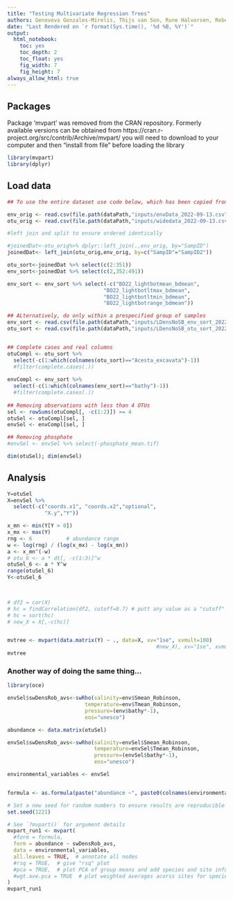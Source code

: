 ```yaml
---
title: "Testing Multivariate Regression Trees"
authors: Genoveva Gonzales-Mirelis, Thijs van Son, Rune Halvorsen, Rebecca Ross, Margaret Dolan
date: "Last Rendered on `r format(Sys.time(), '%d %B, %Y')`"
output: 
  html_notebook: 
    toc: yes
    toc_depth: 2
    toc_float: yes
    fig_width: 7
    fig_height: 7
always_allow_html: true 
---
```


## Packages
Package ‘mvpart’ was removed from the CRAN repository.
Formerly available versions can be obtained from
https://cran.r-project.org/src/contrib/Archive/mvpart/
you will need to download to your computer and then "install from file" before loading the library
```r
library(mvpart)
library(dplyr)
```

## Load data
```r

## To use the entire dataset use code below, which has been copied from "workflow_deepseaNiN_Start", blocks Data through Data cleaning

env_orig <- read.csv(file.path(dataPath,"inputs/envData_2022-09-13.csv")) %>% as.data.frame
otu_orig <- read.csv(file.path(dataPath,"inputs/widedata_2022-09-13.csv")) %>% as.data.frame

#left join and split to ensure ordered identically

#joinedDat<-otu_orig%>% dplyr::left_join(.,env_orig, by="SampID")
joinedDat<- left_join(otu_orig,env_orig, by=c("SampID"="SampID2"))

otu_sort<-joinedDat %>% select(c(2:351))
env_sort<-joinedDat %>% select(c(2,352:491))

env_sort <- env_sort %>% select(-c("BO22_lightbotmean_bdmean",
                               "BO22_lightbotltmax_bdmean",
                               "BO22_lightbotltmin_bdmean",
                               "BO22_lightbotrange_bdmean"))

## ALternatively, do only within a prespecified group of samples
env_sort <- read.csv(file.path(dataPath,"inputs/LDensNoSB_env_sort_2022-09-26.csv")) %>% as.data.frame
otu_sort <- read.csv(file.path(dataPath,"inputs/LDensNoSB_otu_sort_2022-09-26.csv")) %>% as.data.frame


## Complete cases and real columns
otuCompl <- otu_sort %>%
  select(-c(1:which(colnames(otu_sort)=="Acesta_excavata")-1)) 
  #filter(complete.cases(.))
  
envCompl <- env_sort %>%
  select(-c(1:which(colnames(env_sort)=="bathy")-1)) 
  #filter(complete.cases(.))
 
## Removing observations with less than 4 OTUs
sel <- rowSums(otuCompl[, -c(1:2)]) >= 4
otuSel <- otuCompl[sel, ]
envSel <- envCompl[sel, ]

## Removing phosphate
#envSel <- envSel %>% select(-phosphate_mean.tif)

dim(otuSel); dim(envSel)
```

## Analysis
```r
Y=otuSel
X=envSel %>%
  select(-c("coords.x1", "coords.x2","optional",
            "X.y","Y"))

x_mn <- min(Y[Y > 0])
x_mx <- max(Y)
rng <- 6           # abundance range
w <- log(rng) / (log(x_mx) - log(x_mn))
a <- x_mn^(-w)
# otu_6 <- a * dt[, -c(1:3)]^w
otuSel_6 <- a * Y^w
range(otuSel_6)
Y<-otuSel_6
  


# df2 = cor(X)
# hc = findCorrelation(df2, cutoff=0.7) # putt any value as a "cutoff" 
# hc = sort(hc)
# new_X = X[,-c(hc)]


mvtree <- mvpart(data.matrix(Y) ~ ., data=X, xv="1se", xvmult=100)
                                                #new_X), xv="1se", xvmult=10)
mvtree
```

### Another way of doing the same thing...
```r
library(oce)

envSel$swDensRob_avs<-swRho(salinity=env$Smean_Robinson,
                         temperature=env$Tmean_Robinson,
                         pressure=(env$bathy*-1),
                         eos="unesco")

abundance <- data.matrix(otuSel)

envSel$swDensRob_avs<-swRho(salinity=envSel$Smean_Robinson,
                            temperature=envSel$Tmean_Robinson,
                            pressure=(envSel$bathy*-1),
                            eos="unesco")

environmental_variables <- envSel


formula <- as.formula(paste("abundance ~", paste0(colnames(environmental_variables), collapse="+")))

# Set a new seed for random numbers to ensure results are reproducible
set.seed(1221)

# See `?mvpart()` for argument details
mvpart_run1 <- mvpart(
  #form = formula,
  form = abundance ~ swDensRob_avs,
  data = environmental_variables,
  all.leaves = TRUE,  # annotate all nodes
  #rsq = TRUE,  # give "rsq" plot
  #pca = TRUE,  # plot PCA of group means and add species and site information
  #wgt.ave.pca = TRUE  # plot weighted averages acorss sites for species
)
mvpart_run1
```
